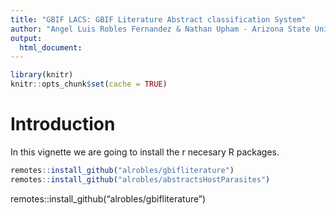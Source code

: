 ```yaml
---
title: "GBIF LACS: GBIF Literature Abstract classification System"
author: "Angel Luis Robles Fernandez & Nathan Upham - Arizona State University"
output:
  html_document:
---
```

```r
library(knitr)
knitr::opts_chunk$set(cache = TRUE)
```

# Introduction
In this vignette we are going to install the r necesary R packages.

```r
remotes::install_github("alrobles/gbifliterature")
remotes::install_github("alrobles/abstractsHostParasites")


```


remotes::install_github("alrobles/gbifliterature")